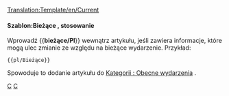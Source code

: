 <noinclude>[[Translation:Template/en/Current]]</noinclude><noinclude></noinclude>{{en/Ambox| type  = notice
| image = Current event.png | alt = Obecne wydarzenie
| text  = Ten artykuł dotyczy jakiegoś bieżącego wydarzenia. Niektóre z jego treści mogą zatem być nieaktualne. Artykuł powinien poświęcić więcej uwagi niż zwykle, dopóki wydarzenie pozostaje aktualne.
}}<includeonly>{{{1|<!--[[Category:Current events]]-->[[Category:pl/Obecne wydarzenia]]}}}</includeonly><noinclude>

====Szablon:Bieżące , stosowanie====
Wprowadź <nowiki>{{</nowiki>'''bieżące/Pl'''<nowiki>}}</nowiki> wewnątrz artykułu, jeśli zawiera informacje, które mogą ulec zmianie ze względu na bieżące wydarzenie. Przykład:
<pre>{{pl/Bieżące}}</pre>
Spowoduje to dodanie artykułu do <!--[[:Category:Current events]]-->[[:Category:pl/Obecne wydarzenia|Kategorii : Obecne wydarzenia]] .

<!--[[Category:Templates|C]][[Category:Message boxes|C]]-->[[Category:pl/Szablony|C]][[Category:pl/InfoBox|C]]
</noinclude>